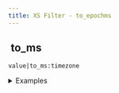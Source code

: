 ```yaml
---
title: XS Filter - to_epochms
---
```


## <img src="../assets/docuBadge (11).png" alt="" data-size="line"> to\_ms <a href="#xs-to_epochms" id="xs-to_epochms"></a>

`value|to_ms:timezone`

<details>

<summary>Examples</summary>

```javascript
"2024-01-01"|to_ms:"UTC"    // Returns timestamp in milliseconds
"now"|to_ms:"UTC"           // Returns current timestamp in milliseconds
```

</details>
